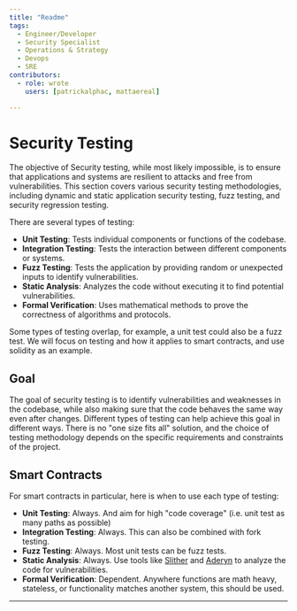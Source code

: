 ```yaml
---
title: "Readme"
tags:
  - Engineer/Developer
  - Security Specialist
  - Operations & Strategy
  - Devops
  - SRE
contributors:
  - role: wrote
    users: [patrickalphac, mattaereal]

---
```



<TagProvider>
<TagFilter />

# Security Testing

<TagList tags={frontmatter.tags} />
<AttributionList contributors={frontmatter.contributors} />

The objective of Security testing, while most likely impossible, is to ensure that applications and systems are resilient to attacks and free from vulnerabilities. This section covers various security testing methodologies, including dynamic and static application security testing, fuzz testing, and security regression testing.

There are several types of testing:

- **Unit Testing**: Tests individual components or functions of the codebase.
- **Integration Testing**: Tests the interaction between different components or systems.
- **Fuzz Testing**: Tests the application by providing random or unexpected inputs to identify vulnerabilities.
- **Static Analysis**: Analyzes the code without executing it to find potential vulnerabilities.
- **Formal Verification**: Uses mathematical methods to prove the correctness of algorithms and protocols.

Some types of testing overlap, for example, a unit test could also be a fuzz test. We will focus on testing and how it applies to smart contracts, and use solidity as an example.

## Goal

The goal of security testing is to identify vulnerabilities and weaknesses in the codebase, while also making sure that the code behaves the same way even after changes. Different types of testing can help achieve this goal in different ways. There is no "one size fits all" solution, and the choice of testing methodology depends on the specific requirements and constraints of the project.

## Smart Contracts

For smart contracts in particular, here is when to use each type of testing:

- **Unit Testing**: Always. And aim for high "code coverage" (i.e. unit test as many paths as possible)
- **Integration Testing**: Always. This can also be combined with fork testing.
- **Fuzz Testing**: Always. Most unit tests can be fuzz tests.
- **Static Analysis**: Always. Use tools like [Slither](https://github.com/crytic/slither) and [Aderyn](https://github.com/Cyfrin/aderyn) to analyze the code for vulnerabilities.
- **Formal Verification**: Dependent. Anywhere functions are math heavy, stateless, or functionality matches another system, this should be used.

---

</TagProvider>
<ContributeFooter />